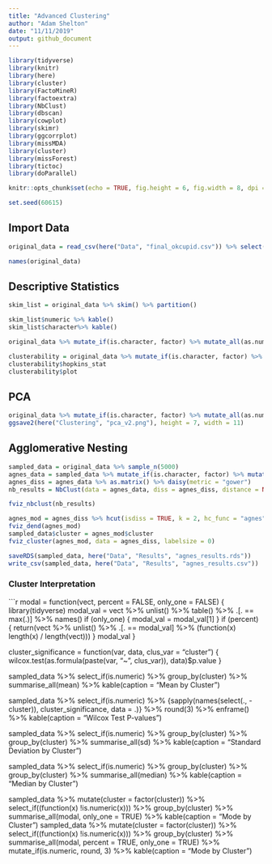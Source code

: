 ```yaml
---
title: "Advanced Clustering"
author: "Adam Shelton"
date: "11/11/2019"
output: github_document
---
```


```r
library(tidyverse)
library(knitr)
library(here)
library(cluster)
library(FactoMineR)
library(factoextra)
library(NbClust)
library(dbscan)
library(cowplot)
library(skimr)
library(ggcorrplot)
library(missMDA)
library(cluster)
library(missForest)
library(tictoc)
library(doParallel)

knitr::opts_chunk$set(echo = TRUE, fig.height = 6, fig.width = 8, dpi = 400)

set.seed(60615)
```

## Import Data
```r
original_data = read_csv(here("Data", "final_okcupid.csv")) %>% select(-c("new_index", "orig_index", "clean_text", "essay9", "long_words", "flesch",  "dbscan_cluster", "profile_length", "prop_longwords" ))

names(original_data)
```

## Descriptive Statistics
```r
skim_list = original_data %>% skim() %>% partition()

skim_list$numeric %>% kable()
skim_list$character%>% kable()

original_data %>% mutate_if(is.character, factor) %>% mutate_all(as.numeric) %>% cor(use = "pairwise.complete.obs") %>% ggcorrplot()

clusterability = original_data %>% mutate_if(is.character, factor) %>% mutate_all(as.numeric) %>% sample_n(5000) %>% get_clust_tendency(n = 50)
clusterability$hopkins_stat
clusterability$plot
```


## PCA
```r
original_data %>% mutate_if(is.character, factor) %>% mutate_all(as.numeric) %>% mutate_all(scale) %>% PCA(graph = FALSE) %>% fviz_pca_biplot(label = "var", col.var = "red", col.ind = "grey")
ggsave2(here("Clustering", "pca_v2.png"), height = 7, width = 11)
```

## Agglomerative Nesting
```r
sampled_data = original_data %>% sample_n(5000) 
agnes_data = sampled_data %>% mutate_if(is.character, factor) %>% mutate_all(as.numeric) %>% mutate_all(scale) 
agnes_diss = agnes_data %>% as.matrix() %>% daisy(metric = "gower")
nb_results = NbClust(data = agnes_data, diss = agnes_diss, distance = NULL, min.nc = 2, max.nc = 10, method = "ward.D2")

fviz_nbclust(nb_results)

agnes_mod = agnes_diss %>% hcut(isdiss = TRUE, k = 2, hc_func = "agnes", hc_method = "ward.D2")
fviz_dend(agnes_mod)
sampled_data$cluster = agnes_mod$cluster
fviz_cluster(agnes_mod, data = agnes_diss, labelsize = 0)

saveRDS(sampled_data, here("Data", "Results", "agnes_results.rds"))
write_csv(sampled_data, here("Data", "Results", "agnes_results.csv"))
```

### Cluster Interpretation
```r
modal = function(vect, percent = FALSE, only_one = FALSE) {
  library(tidyverse)
  modal_val = vect %>% unlist() %>% table() %>% .[. == max(.)] %>% names()
  if (only_one) {
    modal_val = modal_val[1]
  }
  if (percent) {
    return(vect %>% unlist() %>% .[. == modal_val] %>% (function(x) length(x) / length(vect)))
    }
  modal_val
}

cluster_significance = function(var, data, clus_var = "cluster") {
  wilcox.test(as.formula(paste(var, "~", clus_var)), data)$p.value
}

sampled_data %>% select_if(is.numeric) %>% group_by(cluster) %>% summarise_all(mean) %>% kable(caption = "Mean by Cluster")

sampled_data %>% select_if(is.numeric) %>%  {sapply(names(select(., -cluster)), cluster_significance, data = .)} %>% round(3) %>% enframe() %>% kable(caption = "Wilcox Test P-values")

sampled_data %>% select_if(is.numeric) %>% group_by(cluster) %>% group_by(cluster) %>% summarise_all(sd) %>% kable(caption = "Standard Deviation by Cluster")

sampled_data %>% select_if(is.numeric) %>% group_by(cluster) %>% group_by(cluster) %>% summarise_all(median) %>% kable(caption = "Median by Cluster")

sampled_data %>% mutate(cluster = factor(cluster)) %>% select_if((function(x) !is.numeric(x))) %>% group_by(cluster) %>% summarise_all(modal, only_one = TRUE) %>% kable(caption = "Mode by Cluster")
sampled_data %>% mutate(cluster = factor(cluster)) %>% select_if((function(x) !is.numeric(x))) %>% group_by(cluster) %>% summarise_all(modal, percent = TRUE, only_one = TRUE) %>% mutate_if(is.numeric, round, 3) %>% kable(caption = "Mode by Cluster")

